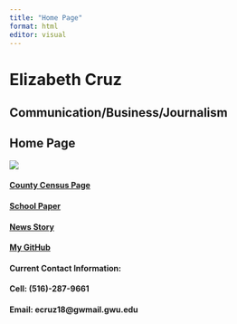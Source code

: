 ```yaml
---
title: "Home Page"
format: html
editor: visual
---
```


# Elizabeth Cruz

## Communication/Business/Journalism

## Home Page

![](HEADSHOT-%20Elizabeth%20Cruz%20.jpg)

#### [County Census Page](https://lizzycruz.github.io/MyWebsite-/countycensus)

#### [School Paper](https://lizzycruz.github.io/MyWebsite-/schoolpaper)

#### [News Story](https://lizzycruz.github.io/MyWebsite-/news_story)

#### [My GitHub](https://github.com/Lizzycruz/MyWebsite-)

#### Current Contact Information:

#### Cell: (516)-287-9661

#### Email: ecruz18\@gwmail.gwu.edu
